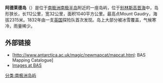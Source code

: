 {{about||俄罗斯的岛屿|阿德莱德岛 (俄罗斯)}}
{{Infobox islands
| name             = 阿德莱德岛
| image name       = Island Adelaide.jpg|thumb 
| image caption    = 阿德莱德岛,1962年2月
| locator map      = Ant-pen Adelaide map.png
| map caption      = 阿德莱德岛的位置
| nickname         = 
| location         = [[南极洲|南极洲]]
| coordinates      = {{coord|67.25|S|68.5|W|display=inline}}
}}
'''阿德莱德岛'''（{{lang-en|Adelaide Island}}）是位于[[南极洲|南极洲]][[南极半岛|南极半岛]]附近的一座岛屿，位于[[别林斯高晋海|别林斯高晋海]]中，岛形狭长，长112公里，宽32公里，面积1040平方公里。最高点Mount Gaudry，海拔2315米。1832年由一支[[英国|英国]]探险队首次发现。岛上大部分被冰雪覆盖，气候寒冷，雨量稀少。

==外部链接==
* [http://www.antarctica.ac.uk/magic/newmapcat/mapcat.html: BAS Mapping Catalogue]{{Dead link|date=2018年6月 |bot=InternetArchiveBot |fix-attempted=no }}
* [https://web.archive.org/web/20070824013454/http://www.antarctica.ac.uk/images/in_pictures/rothera.php Images at BAS] 

{{Authority control}}
[[分类:南极洲岛屿|分类:南极洲岛屿]]